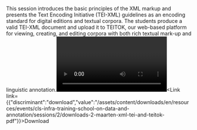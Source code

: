 This session introduces the basic principles of the XML markup and presents the Text Encoding Initiative (TEI-XML) guidelines as an encoding standard for digital editions and textual corpora. The students produce a valid TEI-XML document and upload it to TEITOK, our web-based platform for viewing, creating, and editing corpora with both rich textual mark-up and linguistic annotation.<Video provider="youtube" id="https://www.youtube.com/embed/ATEhSrkwuOw">
  Session 2 - XML, TEI and TEITOK
</Video><Link link={{"discriminant":"download","value":"/assets/content/downloads/en/resources/events/cls-infra-training-school-on-data-and-annotation/sessions/2/downloads-2-maarten-xml-tei-and-teitok-pdf"}}>Download</Link><Speakers>
  <Speaker speaker="janssen-maarten" />
</Speakers>
